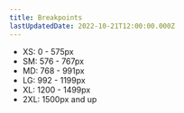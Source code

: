 ```yaml
---
title: Breakpoints
lastUpdatedDate: 2022-10-21T12:00:00.000Z
---
```



- XS: 0 - 575px
- SM: 576 - 767px
- MD: 768 - 991px
- LG: 992 - 1199px
- XL: 1200 - 1499px
- 2XL: 1500px and up
